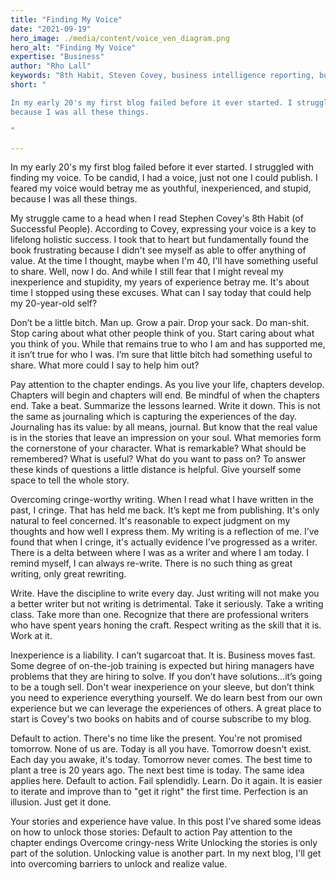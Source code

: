 ```yaml
---
title: "Finding My Voice"
date: "2021-09-19"
hero_image: ./media/content/voice_ven_diagram.png
hero_alt: "Finding My Voice"
expertise: "Business"
author: "Rho Lall"
keywords: "8th Habit, Steven Covey, business intelligence reporting, business intelligence reporting, data driven decision making, data driven marketing, data driven decisions, using data to make decisions"
short: "

In my early 20's my first blog failed before it ever started. I struggled with finding my voice. To be candid, I had a voice, just not one I could publish. I feared my voice would betray me as youthful, inexperienced, and stupid,
because I was all these things. 

"

---
```


In my early 20's my first blog failed before it ever started. I struggled with finding my voice. To be candid, I had a voice, just not one I could publish. I feared my voice would betray me as youthful, inexperienced, and stupid,
because I was all these things. 

My struggle came to a head when I read Stephen Covey's 8th Habit (of Successful People). According to Covey, expressing your voice is a key to lifelong holistic success. I took that to heart but fundamentally found the book frustrating because I didn't see myself as able to offer anything of value.  At the time I thought, maybe when I'm 40, I'll have something useful to share. Well, now I do. And while I still fear that I might reveal my inexperience and stupidity, my years of experience betray me. It's about time I stopped using these excuses. 
What can I say today that could help my 20-year-old self?

Don’t be a little bitch. Man up. Grow a pair. Drop your sack. Do man-shit. Stop caring about what other people think of you. Start caring about what you think of you. 
While that remains true to who I am and has supported me, it isn’t true for who I was. I’m sure that little bitch had something useful to share. What more could I say to help him out?

Pay attention to the chapter endings. As you live your life, chapters develop. Chapters will begin and chapters will end. Be mindful of when the chapters end. Take a beat. Summarize the lessons learned. Write it down. This is not the same as journaling which is capturing the experiences of the day. Journaling has its value: by all means, journal. But know that the real value is in the stories that leave an impression on your soul. What memories form the cornerstone of your character. What is remarkable? What should be remembered? What is useful? What do you want to pass on? To answer these kinds of questions a little distance is helpful. Give yourself some space to tell the whole story.

Overcoming cringe-worthy writing. When I read what I have written in the past, I cringe. That has held me back. It’s kept me from publishing. It's only natural to feel concerned. It's reasonable to expect judgment on my thoughts and how well I express them. My writing is a reflection of me.  I’ve found that when I cringe, it's actually evidence I’ve progressed as a writer. There is a delta between where I was as a writer and where I am today. I remind myself, I can always re-write. There is no such thing as great writing, only great rewriting.

Write. Have the discipline to write every day. Just writing will not make you a better writer but not writing is detrimental. Take it seriously. Take a writing class. Take more than one. Recognize that there are professional writers who have spent years honing the craft.  Respect writing as the skill that it is. Work at it.

Inexperience is a liability. I can’t sugarcoat that. It is. Business moves fast. Some degree of on-the-job training is expected but hiring managers have problems that they are hiring to solve. If you don’t have solutions...it’s going to be a tough sell. Don't wear inexperience on your sleeve, but don’t think you need to experience everything yourself. We do learn best from our own experience but we can leverage the experiences of others. A great place to start is Covey's two books on habits and of course subscribe to my blog.

Default to action. There's no time like the present. You're not promised tomorrow. None of us are. Today is all you have. Tomorrow doesn't exist. Each day you awake, it's today. Tomorrow never comes. The best time to plant a tree is 20 years ago. The next best time is today. The same idea applies here.
Default to action. Fail splendidly. Learn. Do it again. It is easier to iterate and improve than to "get it right" the first time. Perfection is an illusion. Just get it done.

Your stories and experience have value. In this post I’ve shared some ideas on how to unlock those stories:
Default to action
Pay attention to the chapter endings
Overcome cringy-ness
Write
Unlocking the stories is only part of the solution. Unlocking value is another part. In my next blog, I'll get into overcoming barriers to unlock and realize value.

